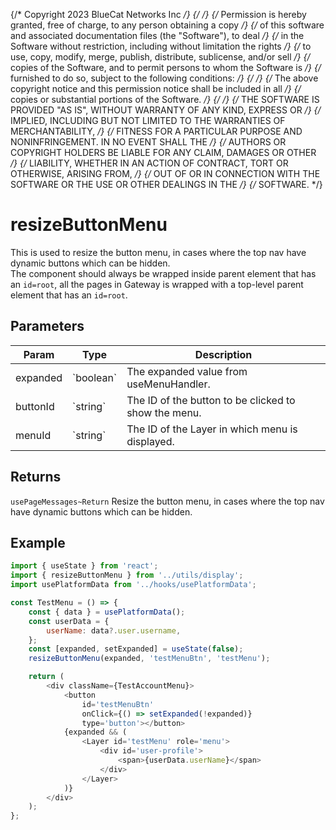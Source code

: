 {/* Copyright 2023 BlueCat Networks Inc */}
{/*  */}
{/* Permission is hereby granted, free of charge, to any person obtaining a copy */}
{/* of this software and associated documentation files (the "Software"), to deal */}
{/* in the Software without restriction, including without limitation the rights */}
{/* to use, copy, modify, merge, publish, distribute, sublicense, and/or sell */}
{/* copies of the Software, and to permit persons to whom the Software is */}
{/* furnished to do so, subject to the following conditions: */}
{/*  */}
{/* The above copyright notice and this permission notice shall be included in all */}
{/* copies or substantial portions of the Software. */}
{/*  */}
{/* THE SOFTWARE IS PROVIDED "AS IS", WITHOUT WARRANTY OF ANY KIND, EXPRESS OR */}
{/* IMPLIED, INCLUDING BUT NOT LIMITED TO THE WARRANTIES OF MERCHANTABILITY, */}
{/* FITNESS FOR A PARTICULAR PURPOSE AND NONINFRINGEMENT. IN NO EVENT SHALL THE */}
{/* AUTHORS OR COPYRIGHT HOLDERS BE LIABLE FOR ANY CLAIM, DAMAGES OR OTHER */}
{/* LIABILITY, WHETHER IN AN ACTION OF CONTRACT, TORT OR OTHERWISE, ARISING FROM, */}
{/* OUT OF OR IN CONNECTION WITH THE SOFTWARE OR THE USE OR OTHER DEALINGS IN THE */}
{/* SOFTWARE. */}

<Meta title='functions/resizeButtonMenu' />

# resizeButtonMenu

This is used to resize the button menu, in cases where the top nav have dynamic buttons which can be hidden.\
The component should always be wrapped inside parent element that has an `id=root`, all the pages in Gateway is wrapped with a top-level parent element that has an `id=root`.

## Parameters

<table>
    <thead>
        <tr>
            <th>Param</th>
            <th>Type</th>
            <th>Description</th>
        </tr>
    </thead>
    <tbody>
        <tr>
            <td>expanded</td>
            <td>`boolean`</td>
            <td>The expanded value from useMenuHandler.</td>
        </tr>
        <tr>
            <td>buttonId</td>
            <td>`string`</td>
            <td>The ID of the button to be clicked to show the menu.</td>
        </tr>
        <tr>
            <td>menuId</td>
            <td>`string`</td>
            <td>The ID of the Layer in which menu is displayed.</td>
        </tr>
    </tbody>
</table>

## Returns

`usePageMessages~Return` Resize the button menu, in cases where the top nav have dynamic buttons which can be hidden.

## Example

```js
import { useState } from 'react';
import { resizeButtonMenu } from '../utils/display';
import usePlatformData from '../hooks/usePlatformData';

const TestMenu = () => {
    const { data } = usePlatformData();
    const userData = {
        userName: data?.user.username,
    };
    const [expanded, setExpanded] = useState(false);
    resizeButtonMenu(expanded, 'testMenuBtn', 'testMenu');

    return (
        <div className={TestAccountMenu}>
            <button
                id='testMenuBtn'
                onClick={() => setExpanded(!expanded)}
                type='button'></button>
            {expanded && (
                <Layer id='testMenu' role='menu'>
                    <div id='user-profile'>
                        <span>{userData.userName}</span>
                    </div>
                </Layer>
            )}
        </div>
    );
};
```
